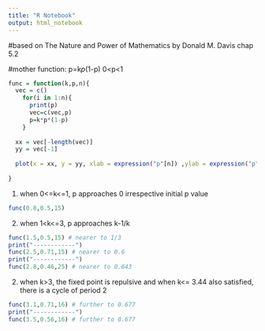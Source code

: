 ```yaml
---
title: "R Notebook"
output: html_notebook
---
```

#based on The Nature and Power of Mathematics by Donald M. Davis chap 5.2

#mother function: p=k*p*(1-p) 0<p<1
```r
func = function(k,p,n){
  vec = c()
    for(i in 1:n){
      print(p)
      vec=c(vec,p)
      p=k*p*(1-p)
    }
  
  xx = vec[-length(vec)]
  yy = vec[-1]
  
  plot(x = xx, y = yy, xlab = expression("p"[n]) ,ylab = expression("p"[n+1]))
  
}

```

1. when 0<=k<=1, p approaches 0 irrespective initial p value
```r
func(0.8,0.5,15)
```

2. when 1<k<=3, p approaches k-1/k
```r
func(1.5,0.5,15) # nearer to 1/3
print("------------")
func(2.5,0.71,15) # nearer to 0.6
print("------------")
func(2.8,0.46,25) # nearer to 0.643
```

2. when k>3, the fixed point is repulsive
  and when k<= 3.44 also satisfied, there is a cycle of period 2
```r
func(3.1,0.71,16) # further to 0.677
print("------------")
func(3.5,0.56,16) # further to 0.677
```

